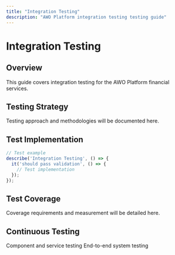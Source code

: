 ```yaml
---
title: "Integration Testing"
description: "AWO Platform integration testing testing guide"
---
```


# Integration Testing

## Overview

<Info>
This guide covers integration testing for the AWO Platform financial services.
</Info>

## Testing Strategy

Testing approach and methodologies will be documented here.

## Test Implementation

```typescript
// Test example
describe('Integration Testing', () => {
  it('should pass validation', () => {
    // Test implementation
  });
});
```

## Test Coverage

Coverage requirements and measurement will be detailed here.

## Continuous Testing

<CardGroup cols={2}>
  <Card title="Unit Testing" href="/testing/unit-testing">
    Component and service testing
  </Card>
  <Card title="Integration Testing" href="/testing/integration-testing">
    End-to-end system testing
  </Card>
</CardGroup>
